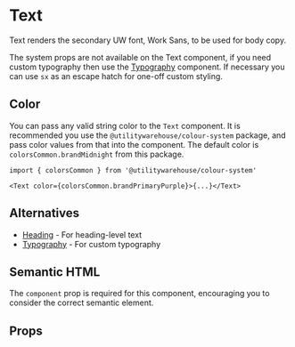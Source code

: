 
<Meta of={Stories} />

# Text

Text renders the secondary UW font, Work Sans, to be used for body copy.

The system props are not available on the Text component, if you need custom typography then use the [Typography](?path=/docs/components-typography--documentation) component.
If necessary you can use `sx` as an escape hatch for one-off custom styling.

<Canvas of={Stories.TextVariants} />

## Color

You can pass any valid string color to the `Text` component. It is recommended
you use the `@utilitywarehouse/colour-system` package, and pass color values
from that into the component. The default color is `colorsCommon.brandMidnight`
from this package.

```tsx
import { colorsCommon } from '@utilitywarehouse/colour-system'

<Text color={colorsCommon.brandPrimaryPurple}>{...}</Text>
```

## Alternatives

- [Heading](?path=/docs/components-heading--documentation) - For heading-level text
- [Typography](?path=/docs/components-typography--documentation) - For custom typography

## Semantic HTML

The `component` prop is required for this component, encouraging you to consider the correct semantic element.

## Props

<ArgTypes of={Stories} />
